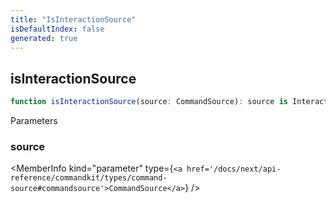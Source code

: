 ```yaml
---
title: "IsInteractionSource"
isDefaultIndex: false
generated: true
---
```



<!-- This file was generated from the CommandKit source. Do not modify. Instead, re-run the "docgen" script -->


## isInteractionSource

<GenerationInfo sourceFile="packages/commandkit/src/app/commands/helpers.ts" sourceLine="9" packageName="commandkit" />



```ts title="Signature"
function isInteractionSource(source: CommandSource): source is Interaction
```
Parameters

### source

<MemberInfo kind="parameter" type={`<a href='/docs/next/api-reference/commandkit/types/command-source#commandsource'>CommandSource</a>`} />

